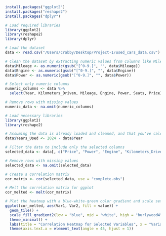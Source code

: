 ```r
install.packages("ggplot2")
install.packages("reshape2")
install.packages("dplyr")

```

```r
# Load required libraries
library(ggplot2)
library(reshape2)
library(dplyr)

# Load the dataset
data <- read.csv("/Users/crabby/Desktop/Project-1/used_cars_data.csv")

```

```r
# Clean the dataset by extracting numeric values from columns like Mileage, Engine, Power
data$Mileage <- as.numeric(gsub("[^0-9.]", "", data$Mileage))
data$Engine <- as.numeric(gsub("[^0-9.]", "", data$Engine))
data$Power <- as.numeric(gsub("[^0-9.]", "", data$Power))

# Select only numeric columns
numeric_columns <- data %>%
  select(Year, Kilometers_Driven, Mileage, Engine, Power, Seats, Price)

# Remove rows with missing values
numeric_data <- na.omit(numeric_columns)

```

```r
# Load necessary libraries
library(ggplot2)
library(reshape2)

# Assuming the data is already loaded and cleaned, and that you've calculated 'Years_Used'
data$Years_Used <- 2024 - data$Year

# Filter the data to include only the selected columns
selected_data <- data[, c("Price", "Power", "Engine", "Kilometers_Driven", "Years_Used")]

# Remove rows with missing values
selected_data <- na.omit(selected_data)

# Create a correlation matrix
cor_matrix <- cor(selected_data, use = "complete.obs")

# Melt the correlation matrix for ggplot
cor_melted <- melt(cor_matrix)

# Plot the heatmap with a blue-white-green color gradient and scale set from -1 to 1
ggplot(cor_melted, aes(Var1, Var2, fill = value)) +
  geom_tile() +
  scale_fill_gradient2(low = "blue", mid = "white", high = "burlywood4", midpoint = 0, limits = c(-1, 1)) +
  theme_minimal() +
  labs(title = "Correlation Heatmap for Selected Variables", x = "Variables", y = "Variables") +
  theme(axis.text.x = element_text(angle = 45, hjust = 1))

```



